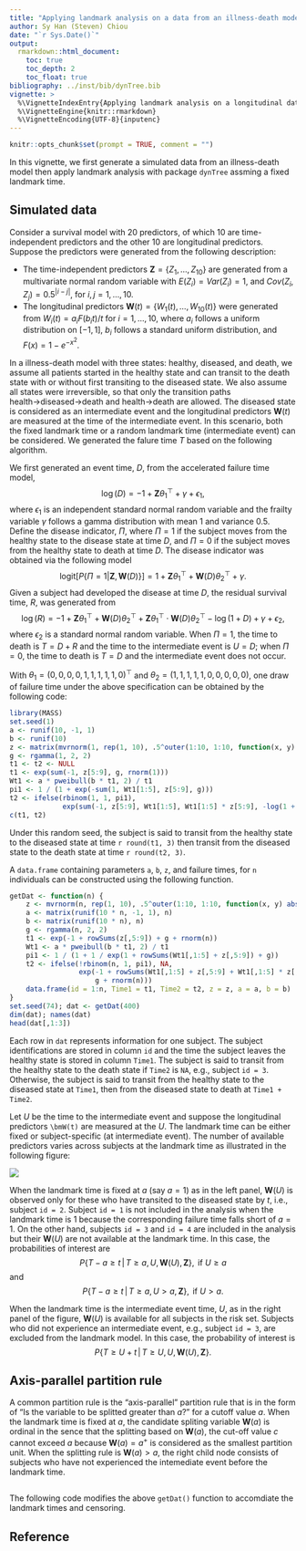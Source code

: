 ```yaml
---
title: "Applying landmark analysis on a data from an illness-death model"
author: Sy Han (Steven) Chiou
date: "`r Sys.Date()`"
output:
  rmarkdown::html_document:
    toc: true
    toc_depth: 2
    toc_float: true
bibliography: ../inst/bib/dynTree.bib
vignette: >
  %\VignetteIndexEntry{Applying landmark analysis on a longitudinal data}
  %\VignetteEngine{knitr::rmarkdown}
  %\VignetteEncoding{UTF-8}{inputenc}
---
```



\newcommand{\bmX}{{\mathbf X}}
\newcommand{\bmW}{{\mathbf W}}
\newcommand{\bmZ}{{\mathbf Z}}

<script type="text/x-mathjax-config">
MathJax.Hub.Config({
  TeX: { equationNumbers: { autoNumber: "AMS" } }
});
</script>

```r
knitr::opts_chunk$set(prompt = TRUE, comment = "")
```

In this vignette, we first generate a simulated data from an illness-death model
then apply landmark analysis with package `dynTree` assming a fixed landmark time. 

## Simulated data

Consider a survival model with 20 predictors, of which 10 are time-independent predictors and 
the other 10 are longitudinal predictors. 
Suppose the predictors were generated from the following description:

  - The time-independent predictors $\bmZ = \{Z_1, \ldots, Z_{10}\}$ are generated from a multivariate normal random variable
with $E(Z_i) = Var(Z_i) = 1$, and $Cov(Z_i, Z_j) = 0.5^{|i - j|}$, for $i, j = 1, \ldots, 10$.
  - The longitudinal predictors $\bmW(t) = \{W_1(t), \ldots, W_{10}(t)\}$ were generated from $W_i(t) = a_iF(b_it) / t$
  for $i = 1, \ldots, 10$, where $a_i$ follows a uniform distribution on $[-1, 1]$, $b_i$ follows a standard uniform distribution, and $F(x) = 1 - e^{-x^2}$.

In a illness-death model with three states: healthy, diseased, and death, 
we assume all patients started in the healthy state and can transit to the death state 
with or without first transiting to the diseased state. 
We also assume all states were irreversible,
so that only the transition paths health$\rightarrow$diseased$\rightarrow$death and health$\rightarrow$death are allowed.
The diseased state is considered as an intermediate event and
the longitudinal predictors $\bmW(t)$ are measured at the time of the intermediate event.
In this scenario, both the fixed landmark time or a random landmark time (intermediate event) can be considered. 
We generated the falure time $T$ based on the following algorithm. 


We first generated an event time, $D$, from the accelerated failure time model, 
$$\log (D) = -1 + \bmZ\theta_1^\top + \gamma + \epsilon_1,$$
where $\epsilon_1$ is an independent standard normal random variable and the frailty variable $\gamma$
follows a gamma distribution with mean 1 and variance 0.5.
Define the disease indicator, $\Pi$, where $\Pi = 1$ if the subject moves from the healthy state to the disease state
at time $D$, and $\Pi = 0$ if the subject moves from the healthy state to death at time $D$.
The disease indicator was obtained via the following model
$$\mbox{logit}\left[P\left\{\Pi = 1 | \bmZ, \bmW(D)\right\}\right] = 1 + \bmZ\theta_1^\top + \bmW(D)\theta_2^\top + \gamma.$$
Given a subject had developed the disease at time $D$, 
the residual survival time, $R$, was generated from 
$$\log(R) = -1 + \bmZ\theta_1^\top + \bmW(D)\theta_2^\top + \bmZ\theta_1^\top \cdot \bmW(D)\theta_2^\top - \log(1 + D) + \gamma + \epsilon_2,$$
where $\epsilon_2$ is a standard normal random variable. 
When $\Pi = 1$, the time to death is $T = D + R$ and the time to the intermediate event is $U = D$; 
when $\Pi = 0$, the time to death is $T = D$ and the intermediate event does not occur. 


With $\theta_1 = (0, 0, 0, 0, 1, 1, 1, 1, 1, 0)^\top$ and $\theta_2 = (1, 1, 1, 1, 1, 0, 0, 0, 0, 0)$, 
one draw of failure time under the above specification can be obtained by the following code: 
```R
library(MASS)
set.seed(1)
a <- runif(10, -1, 1)
b <- runif(10)
z <- matrix(mvrnorm(1, rep(1, 10), .5^outer(1:10, 1:10, function(x, y) abs(x - y))), 1) / 10
g <- rgamma(1, 2, 2)
t1 <- t2 <- NULL
t1 <- exp(sum(-1, z[5:9], g, rnorm(1)))
Wt1 <- a * pweibull(b * t1, 2) / t1
pi1 <- 1 / (1 + exp(-sum(1, Wt1[1:5], z[5:9], g)))
t2 <- ifelse(rbinom(1, 1, pi1),
             exp(sum(-1, z[5:9], Wt1[1:5], Wt1[1:5] * z[5:9], -log(1 + t1), g, rnorm(1))), NULL)
c(t1, t2)
```
Under this random seed, the subject is said to transit from the healthy state to the diseased state at time `r round(t1, 3)`
then transit from the diseased state to the death state at time `r round(t2, 3)`.


A `data.frame` containing parameters `a`, `b`, `z`, and failure times, for `n` individuals can be constructed 
using the following function.
```R
getDat <- function(n) {
    z <- mvrnorm(n, rep(1, 10), .5^outer(1:10, 1:10, function(x, y) abs(x - y))) / 10
    a <- matrix(runif(10 * n, -1, 1), n)
    b <- matrix(runif(10 * n), n)
    g <- rgamma(n, 2, 2)
    t1 <- exp(-1 + rowSums(z[,5:9]) + g + rnorm(n))
    Wt1 <- a * pweibull(b * t1, 2) / t1
    pi1 <- 1 / (1 + 1 / exp(1 + rowSums(Wt1[,1:5] + z[,5:9]) + g))
    t2 <- ifelse(!rbinom(n, 1, pi1), NA,
                 exp(-1 + rowSums(Wt1[,1:5] + z[,5:9] + Wt1[,1:5] * z[,5:9]) - log(1 + t1) +
                     g + rnorm(n)))
    data.frame(id = 1:n, Time1 = t1, Time2 = t2, z = z, a = a, b = b)
}
set.seed(74); dat <- getDat(400)
dim(dat); names(dat)
head(dat[,1:3])
```
Each row in `dat` represents information for one subject. 
The subject identifications are stored in column `id` and the time the subject leaves the healthy state
is stored in column `Time1`. 
The subject is said to transit from the healthy state to the death state if `Time2` is `NA`, e.g., subject `id = 3`.
Otherwise, the subject is said to transit from the healthy state to the diseased state at `Time1`, 
then from the diseased state to death at `Time1 + Time2`.


Let $U$ be the time to the intermediate event and
suppose the longitudinal predictors `\bmW(t)` are measured at the $U$.
The landmark time can be either fixed or subject-specific (at intermediate event).
The number of available predictors varies across subjects at the landmark time
as illustrated in the following figure:

![](ill.png)

When the landmark time is fixed at $a$ (say $a = 1$) as in the left panel, 
$\bmW(U)$ is observed only for these 
who have transited to the diseased state by $t$, i.e., subject `id = 2`. 
Subject `id = 1` is not included in the analysis when the landmark time is 1 because 
the corresponding failure time falls short of $a = 1$.
On the other hand, subjects `id = 3` and `id = 4` are included in the analysis but their 
$\bmW(U)$ are not available at the landmark time.
In this case, the probabilities of interest are 
$$P\{T - a\ge t\,|\,T\ge a, U, \bmW(U), \bmZ\}, \mbox{ if } U\ge a$$
and 
$$P\{T-a\ge t\,|\,T\ge a, U>a, \bmZ\}, \mbox{ if } U > a.$$

When the landmark time is the intermediate event time, $U$, as in the right panel of the figure,
$\bmW(U)$ is available for all subjects in the risk set. 
Subjects who did not experience an intermediate event, e.g., subject `id = 3`, are excluded from the landmark model.
In this case, the probability of interest is 
$$P\{T\ge U + t\,|\, T\ge U, U, \bmW(U), \bmZ\}.$$

## Axis-parallel partition rule

A common partition rule is the "axis-parallel" partition rule that is in the form of 
"Is the variable to be splitted greater than $a$?" for a cutoff value $a$.
When the landmark time is fixed at $a$, the candidate spliting variable $\bmW(a)$ is ordinal in the sence that
the splitting based on $\bmW(a)$, the cut-off value $c$ cannot exceed $a$ because $\bmW(a) = a^+$ is 
considered as the smallest partition unit. 
When the splitting rule is $\bmW(a) > a$, the right child node consists of subjects 
who have not experienced the intemediate event before the landmark time. 


## 
The following code modifies the above `getDat()` function to accomdiate the landmark times and censoring.

## Reference